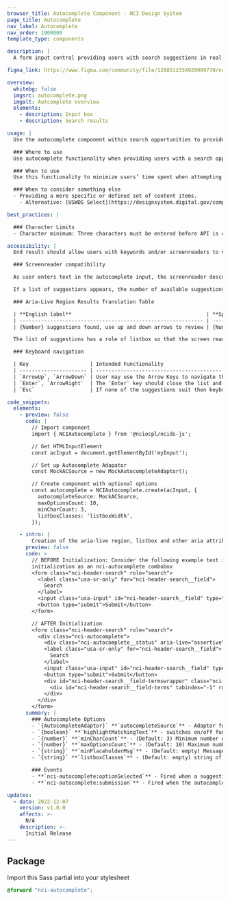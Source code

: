 ```yaml
---
browser_title: Autocomplete Component - NCI Design System
page_title: Autocomplete
nav_label: Autocomplete
nav_order: 1000000
template_type: components

description: |
  A form input control providing users with search suggestions in real time.

figma_link: https://www.figma.com/community/file/1288512334920909770/ncids-design-kit

overview:
  whitebg: false
  imgsrc: autocomplete.png
  imgalt: Autcomplete overview
  elements:
    - description: Input box
    - description: Search results

usage: |
  Use the autocomplete component within search opportunities to provide users with suggestions as they type their queries. As a user types, the suggestion bar provides users with related terms based on existing content on your site— preexisting terms aid with spelling and/or concept identification. 

  ### Where to use 
  Use autocomplete functionality when providing users with a search opportunity across your site— this can include a global search functionality for the website or a more regional search experience. 

  ### When to use 
  Use this functionality to minimize users’ time spent when attempting to find specific information, especially when the search opportunity leads to information on wide range of topics. 

  ### When to consider something else 
  - Providing a more specific or defined set of content items. 
    - Alternative: [USWDS Select](https://designsystem.digital.gov/components/select/)

best_practices: |

  ### Character Limits 
  - Character minimum: Three characters must be entered before API is called.

accessibility: |
  End result should allow users with keywords and/or screenreaders to easily navigate and discern the suggested terms offered. 

  ### Screenreader compatibility

  As user enters text in the autocomplete input, the screenreader describes the autocomplete functionality as it provides suggestions on the screen— the screenreader will also provide a cue if no suggestions are provided.   

  If a list of suggestions appears, the number of available suggestions is automatically announced via an aria-live region which is updated as results are returned. The results announcement occur in both English and Spanish. 

  ### Aria-Live Region Results Translation Table

  | **English label**                                            | **Spanish label**                                                                              | 
  | ------------------------------------------------------------ | ---------------------------------------------------------------------------------------------- | 
  | {Number} suggestions found, use up and down arrows to review | {Number} sugerencias automáticas. Use flecha arriba o flecha abajo para escuchar las opciones. | 

  The list of suggestions has a role of listbox so that the screen reader is informed that it contains a list of selectable items. 

  ### Keyboard navigation 

  | Key                    | Intended Functionality                                                                                                                                                 | 
  | ---------------------- | ---------------------------------------------------------------------------------------------------------------------------------------------------------------------- | 
  | `ArrowUp`, `ArrowDown` | User may use the Arrow Keys to navigate the list instead of using the `Tab` key which would take focus away from the input field.                                      | 
  | `Enter`, `ArrowRight`  | The `Enter` key should close the list and populate the input field with the selected suggestion list item. Focus stays in the input field.                             | 
  | `Esc`                  | If none of the suggestions suit then keyboard users can press `Esc` to close the list without changing the content of the input field. Focus stays in the input field. |

code_snippets:
  elements:
    - preview: false
      code: |
        // Import component
        import { NCIAutocomplete } from '@nciocpl/ncids-js';

        // Get HTMLInputElement
        const acInput = document.getElementById('myInput');

        // Set up Autocomplete Adapator
        const MockACSource = new MockAutocompleteAdaptor();

        // Create component with optional options
        const autocomplete = NCIAutocomplete.create(acInput, {
          autocompleteSource: MockACSource,
          maxOptionsCount: 10,
          minCharCount: 3,
          listboxClasses: 'listboxWidth',
        });

    - intro: |
        Creation of the aria-live region, listbox and other aria attributed are taken care of in the initialization of the nci-autocomplete. A wrapper is placed around the specified input and its siblings and the necessary divs are added to the DOM.
      preview: false
      code: >
        // BEFORE Initialization: Consider the following example text input before 
        initialization as an nci-autocomplete combobox
        <form class="nci-header-search" role="search">
          <label class="usa-sr-only" for="nci-header-search__field">
            Search
          </label>
          <input class="usa-input" id="nci-header-search__field" type="search" name="search" />
          <button type="submit">Submit</button>
        </form>

        // AFTER Initialization
        <form class="nci-header-search" role="search">
          <div class="nci-autocomplete">
            <div class="nci-autocomplete__status" aria-live="assertive"></div>
            <label class="usa-sr-only" for="nci-header-search__field">
              Search
            </label>
            <input class="usa-input" id="nci-header-search__field" type="search" name="search" role="combobox" aria-autocomplete="list" aria-owns="nci-header-search__field-terms" aria-activedescendant="">
            <button type="submit">Submit</button>
            <div id="nci-header-search__field-termswrapper" class="nci-autocomplete__listbox">
              <div id="nci-header-search__field-terms" tabindex="-1" role="listbox"></div>
            </div>
          </div>
        </form>
      summary: |
        ### Autocomplete Options
        - `{AutocompleteAdaptor}` **`autocompleteSource`** - Adaptor for the api used with autocomplete providing suggestions as a simple array of strings
        - `{boolean}` **`highlightMatchingText`** - switches on/off functionality for suggestion options to have matching text highlighted via `<mark>` tags
        - `{number}` **`minCharCount`** - (Default: 3) Minimum number of characters entered before supplied api is polled
        - `{number}` **`maxOptionsCount`** - (Default: 10) Maximum number of options to display in the listbox
        - `{string}` **`minPlaceholderMsg`** - (Default: empty) Message to be shown in listbox when user enters input and until minCharCount is reached
        - `{string}` **`listboxClasses`** - (Default: empty) string of classes to be appended to the listbox wrapper to accomodate additional styling

        ### Events
        - **`nci-autocomplete:optionSelected`** - Fired when a suggestion is selected from the listbox when clicked or `Enter` key pressed.
        - **`nci-autocomplete:submission`** - Fired when the autocomplete input is submitted

updates:
  - date: 2022-12-07
    version: v1.0.0
    affects: >-
      N/A
    description: >-
      Initial Release
---
```


## Package

Import this Sass partial into your stylesheet

```scss nopreview
@forward "nci-autocomplete";
```
